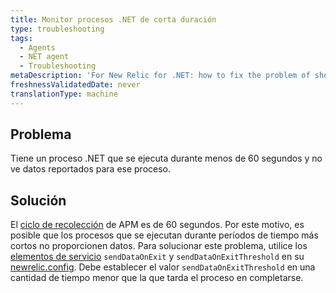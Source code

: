 ```yaml
---
title: Monitor procesos .NET de corta duración
type: troubleshooting
tags:
  - Agents
  - NET agent
  - Troubleshooting
metaDescription: 'For New Relic for .NET: how to fix the problem of short-lived .NET processes not being reported to APM.'
freshnessValidatedDate: never
translationType: machine
---
```


## Problema

Tiene un proceso .NET que se ejecuta durante menos de 60 segundos y no ve datos reportados para ese proceso.

## Solución

El [ciclo de recolección](/docs/using-new-relic/welcome-new-relic/getting-started/glossary#harvest-cycle) de APM es de 60 segundos. Por este motivo, es posible que los procesos que se ejecutan durante períodos de tiempo más cortos no proporcionen datos. Para solucionar este problema, utilice los [elementos de servicio](/docs/agents/net-agent/configuration/net-agent-configuration#service) `sendDataOnExit` y `sendDataOnExitThreshold` en su [newrelic.config](/docs/agents/net-agent/configuration/net-agent-configuration#config-options-precedence). Debe establecer el valor `sendDataOnExitThreshold` en una cantidad de tiempo menor que la que tarda el proceso en completarse.
